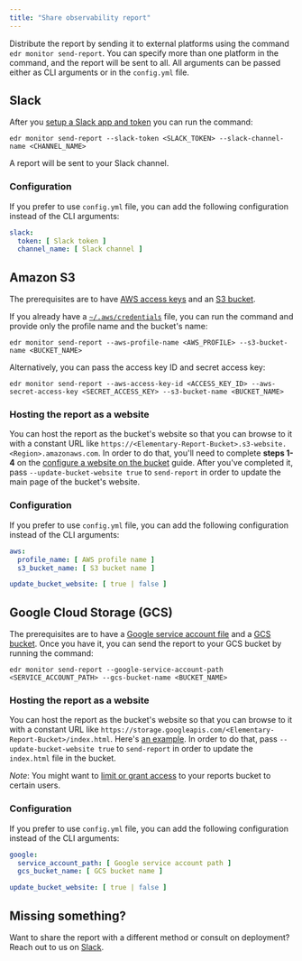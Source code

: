 ```yaml
---
title: "Share observability report"
---
```


Distribute the report by sending it to external platforms using the command `edr monitor send-report`.
You can specify more than one platform in the command, and the report will be sent to all.
All arguments can be passed either as CLI arguments or in the `config.yml` file.

## Slack

After you [setup a Slack app and token](../integrations/slack#slack-integration-setup) you can run the command:

```shell
edr monitor send-report --slack-token <SLACK_TOKEN> --slack-channel-name <CHANNEL_NAME>
```

A report will be sent to your Slack channel.

### Configuration

If you prefer to use `config.yml` file, you can add the following configuration instead of the CLI arguments:

```yml
slack:
  token: [ Slack token ]
  channel_name: [ Slack channel ]
```

## Amazon S3

The prerequisites are to
have [AWS access keys](https://docs.aws.amazon.com/powershell/latest/userguide/pstools-appendix-sign-up.html) and
an [S3 bucket](https://docs.aws.amazon.com/AmazonS3/latest/userguide/create-bucket-overview.html).

If you already have
a [`~/.aws/credentials`](https://docs.aws.amazon.com/cli/latest/userguide/cli-configure-files.html#cli-configure-files-where)
file, you can run the command and provide only the profile name and the bucket's name:

```shell
edr monitor send-report --aws-profile-name <AWS_PROFILE> --s3-bucket-name <BUCKET_NAME>
```

Alternatively, you can pass the access key ID and secret access key:

```shell
edr monitor send-report --aws-access-key-id <ACCESS_KEY_ID> --aws-secret-access-key <SECRET_ACCESS_KEY> --s3-bucket-name <BUCKET_NAME>
```

### Hosting the report as a website

You can host the report as the bucket's website so that you can browse to it with a constant URL
like `https://<Elementary-Report-Bucket>.s3-website.<Region>.amazonaws.com`.
In order to do that, you'll need to complete **steps 1-4** on
the [configure a website on the bucket](https://docs.aws.amazon.com/AmazonS3/latest/userguide/HostingWebsiteOnS3Setup.html)
guide.
After you've completed it, pass `--update-bucket-website true` to `send-report` in order to update the main page of
the bucket's website.

### Configuration

If you prefer to use `config.yml` file, you can add the following configuration instead of the CLI arguments:

```yml
aws:
  profile_name: [ AWS profile name ]
  s3_bucket_name: [ S3 bucket name ]

update_bucket_website: [ true | false ]
```

## Google Cloud Storage (GCS)

The prerequisites are to have
a [Google service account file](https://cloud.google.com/iam/docs/creating-managing-service-account-keys) and
a [GCS bucket](https://cloud.google.com/storage/docs/creating-buckets).
Once you have it, you can send the report to your GCS bucket by running the command:

```shell
edr monitor send-report --google-service-account-path <SERVICE_ACCOUNT_PATH> --gcs-bucket-name <BUCKET_NAME>
```

### Hosting the report as a website

You can host the report as the bucket's website so that you can browse to it with a constant URL
like `https://storage.googleapis.com/<Elementary-Report-Bucket>/index.html`.
Here's [an example](https://storage.googleapis.com/elementary_static/elementary_demo.html).
In order to do that, pass `--update-bucket-website true` to `send-report` in order to update the `index.html` file in
the bucket.

_Note_: You might want to [limit or grant access](https://cloud.google.com/storage/docs/access-control) to your reports
bucket to certain users.

### Configuration

If you prefer to use `config.yml` file, you can add the following configuration instead of the CLI arguments:

```yml
google:
  service_account_path: [ Google service account path ]
  gcs_bucket_name: [ GCS bucket name ]

update_bucket_website: [ true | false ]
```

## Missing something?

Want to share the report with a different method or consult on deployment? Reach out to us
on [Slack](https://join.slack.com/t/elementary-community/shared_invite/zt-uehfrq2f-zXeVTtXrjYRbdE_V6xq4Rg).
